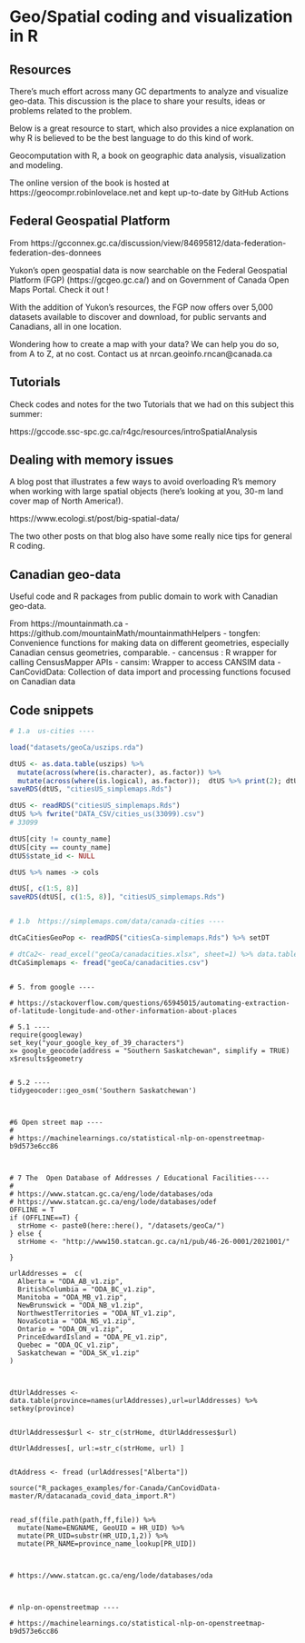 

# Geo/Spatial coding and visualization in R


## Resources

There's much effort  across many GC departments to analyze and visualize  geo-data. This discussion is the place to share your results, ideas or problems related to the problem.

 

Below is a great resource to start, which also provides a nice explanation on why R is believed to be the best language to do this kind of work. 

 
Geocomputation with R, a book on geographic data analysis, visualization and modeling.


The online version of the book is hosted at https://geocompr.robinlovelace.net and kept up-to-date by GitHub Actions

 
## Federal Geospatial Platform

From https://gcconnex.gc.ca/discussion/view/84695812/data-federation-federation-des-donnees

 

Yukon’s open geospatial data is now searchable on the Federal Geospatial Platform (FGP) (https://gcgeo.gc.ca/) and on Government of Canada Open Maps Portal. Check it out !

 

With the addition of Yukon's resources, the FGP now offers over 5,000 datasets available to discover and download, for public servants and Canadians, all in one location.

 

Wondering how to create a map with your data? We can help you do so, from A to Z, at no cost. Contact us at nrcan.geoinfo.rncan@canada.ca

 
## Tutorials 
 
Check codes and notes for the two Tutorials that we had on this subject this summer:
 
https://gccode.ssc-spc.gc.ca/r4gc/resources/introSpatialAnalysis
 
 
## Dealing with memory issues

A blog post that illustrates a few ways to avoid overloading R's memory when working with large spatial objects (here's looking at you, 30-m land cover map of North America!).


https://www.ecologi.st/post/big-spatial-data/

 

The two other posts on that blog also have some really nice tips for general R coding. 


## Canadian geo-data

Useful code and R packages from public domain to work with Canadian geo-data. 

From https://mountainmath.ca
- https://github.com/mountainMath/mountainmathHelpers
- tongfen: Convenience functions for making data on different geometries, especially Canadian census geometries, comparable.
- cancensus : R wrapper for calling CensusMapper APIs
- cansim: Wrapper to access CANSIM data
- CanCovidData: Collection of data import and processing functions focused on Canadian data


## Code snippets

```r


# 1.a  us-cities ----

load("datasets/geoCa/uszips.rda")

dtUS <- as.data.table(uszips) %>% 
  mutate(across(where(is.character), as.factor)) %>% 
  mutate(across(where(is.logical), as.factor));  dtUS %>% print(2); dtUS %>% summary
saveRDS(dtUS, "citiesUS_simplemaps.Rds")

dtUS <- readRDS("citiesUS_simplemaps.Rds")
dtUS %>% fwrite("DATA_CSV/cities_us(33099).csv")
# 33099

dtUS[city != county_name]
dtUS[city == county_name]
dtUS$state_id <- NULL

dtUS %>% names -> cols

dtUS[, c(1:5, 8)]
saveRDS(dtUS[, c(1:5, 8)], "citiesUS_simplemaps.Rds")


# 1.b  https://simplemaps.com/data/canada-cities ----

dtCaCitiesGeoPop <- readRDS("citiesCa-simplemaps.Rds") %>% setDT

# dtCa2<- read_excel("geoCa/canadacities.xlsx", sheet=1) %>% data.table() #%T>% print()
dtCaSimplemaps <- fread("geoCa/canadacities.csv")

```

```

# 5. from google ----

# https://stackoverflow.com/questions/65945015/automating-extraction-of-latitude-longitude-and-other-information-about-places

# 5.1 ---- 
require(googleway)
set_key("your_google_key_of_39_characters")
x= google_geocode(address = "Southern Saskatchewan", simplify = TRUE)
x$results$geometry


# 5.2 ---- 
tidygeocoder::geo_osm('Southern Saskatchewan')



#6 Open street map ----
# 
# https://machinelearnings.co/statistical-nlp-on-openstreetmap-b9d573e6cc86



# 7 The  Open Database of Addresses / Educational Facilities----
#
# https://www.statcan.gc.ca/eng/lode/databases/oda
# https://www.statcan.gc.ca/eng/lode/databases/odef 
OFFLINE = T
if (OFFLINE==T) {
  strHome <- paste0(here::here(), "/datasets/geoCa/")
} else {
  strHome <- "http://www150.statcan.gc.ca/n1/pub/46-26-0001/2021001/"
  
}

urlAddresses =  c(
  Alberta = "ODA_AB_v1.zip",
  BritishColumbia = "ODA_BC_v1.zip",
  Manitoba = "ODA_MB_v1.zip",
  NewBrunswick = "ODA_NB_v1.zip",
  NorthwestTerritories = "ODA_NT_v1.zip",
  NovaScotia = "ODA_NS_v1.zip",
  Ontario = "ODA_ON_v1.zip",
  PrinceEdwardIsland = "ODA_PE_v1.zip",
  Quebec = "ODA_QC_v1.zip",
  Saskatchewan = "ODA_SK_v1.zip"
)



dtUrlAddresses <- data.table(province=names(urlAddresses),url=urlAddresses) %>% setkey(province)


dtUrlAddresses$url <- str_c(strHome, dtUrlAddresses$url) 

dtUrlAddresses[, url:=str_c(strHome, url) ]


dtAddress <- fread (urlAddresses["Alberta"])

source("R_packages_examples/for-Canada/CanCovidData-master/R/datacanada_covid_data_import.R")


read_sf(file.path(path,ff,file)) %>%
  mutate(Name=ENGNAME, GeoUID = HR_UID) %>%
  mutate(PR_UID=substr(HR_UID,1,2)) %>%
  mutate(PR_NAME=province_name_lookup[PR_UID])



# https://www.statcan.gc.ca/eng/lode/databases/oda



# nlp-on-openstreetmap ----

# https://machinelearnings.co/statistical-nlp-on-openstreetmap-b9d573e6cc86
```



